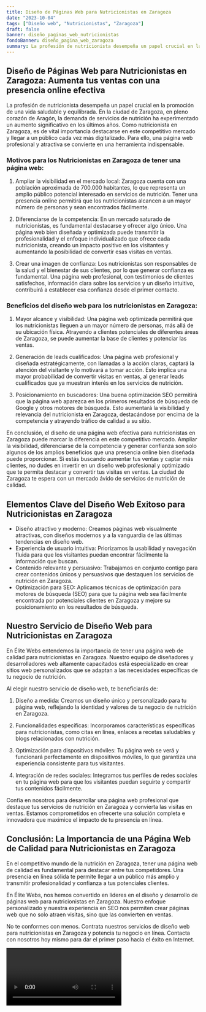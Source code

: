 ```yaml
---
title: Diseño de Páginas Web para Nutricionistas en Zaragoza
date: "2023-10-04"
tags: ["Diseño web", "Nutricionistas", "Zaragoza"]
draft: false
banner: diseño_paginas_web_nutricionistas
fondoBanner: diseño_pagina_web_zaragoza
summary: La profesión de nutricionista desempeña un papel crucial en la promoción de una vida saludable y equilibrada. En la ciudad de Zaragoza, en pleno corazón de Aragón, la demanda de servicios de nutrición ha experimentado un aumento significativo en los últimos años. Como nutricionista en Zaragoza, es de vital importancia destacarse en este competitivo mercado y llegar a un público cada vez más digitalizado. Para ello, una página web profesional y atractiva se convierte en una herramienta indispensable.
---
```



## Diseño de Páginas Web para Nutricionistas en Zaragoza: Aumenta tus ventas con una presencia online efectiva

La profesión de nutricionista desempeña un papel crucial en la promoción de una vida saludable y equilibrada. En la ciudad de Zaragoza, en pleno corazón de Aragón, la demanda de servicios de nutrición ha experimentado un aumento significativo en los últimos años. Como nutricionista en Zaragoza, es de vital importancia destacarse en este competitivo mercado y llegar a un público cada vez más digitalizado. Para ello, una página web profesional y atractiva se convierte en una herramienta indispensable.

### Motivos para los Nutricionistas en Zaragoza de tener una página web:

1. Ampliar la visibilidad en el mercado local: Zaragoza cuenta con una población aproximada de 700.000 habitantes, lo que representa un amplio público potencial interesado en servicios de nutrición. Tener una presencia online permitirá que los nutricionistas alcancen a un mayor número de personas y sean encontrados fácilmente.

2. Diferenciarse de la competencia: En un mercado saturado de nutricionistas, es fundamental destacarse y ofrecer algo único. Una página web bien diseñada y optimizada puede transmitir la profesionalidad y el enfoque individualizado que ofrece cada nutricionista, creando un impacto positivo en los visitantes y aumentando la posibilidad de convertir esas visitas en ventas.

3. Crear una imagen de confianza: Los nutricionistas son responsables de la salud y el bienestar de sus clientes, por lo que generar confianza es fundamental. Una página web profesional, con testimonios de clientes satisfechos, información clara sobre los servicios y un diseño intuitivo, contribuirá a establecer esa confianza desde el primer contacto.

### Beneficios del diseño web para los nutricionistas en Zaragoza:

1. Mayor alcance y visibilidad: Una página web optimizada permitirá que los nutricionistas lleguen a un mayor número de personas, más allá de su ubicación física. Atrayendo a clientes potenciales de diferentes áreas de Zaragoza, se puede aumentar la base de clientes y potenciar las ventas.

2. Generación de leads cualificados: Una página web profesional y diseñada estratégicamente, con llamadas a la acción claras, captará la atención del visitante y lo motivará a tomar acción. Esto implica una mayor probabilidad de convertir visitas en ventas, al generar leads cualificados que ya muestran interés en los servicios de nutrición.

3. Posicionamiento en buscadores: Una buena optimización SEO permitirá que la página web aparezca en los primeros resultados de búsqueda de Google y otros motores de búsqueda. Esto aumentará la visibilidad y relevancia del nutricionista en Zaragoza, destacándose por encima de la competencia y atrayendo tráfico de calidad a su sitio.

En conclusión, el diseño de una página web efectiva para nutricionistas en Zaragoza puede marcar la diferencia en este competitivo mercado. Ampliar la visibilidad, diferenciarse de la competencia y generar confianza son solo algunos de los amplios beneficios que una presencia online bien diseñada puede proporcionar. Si estás buscando aumentar tus ventas y captar más clientes, no dudes en invertir en un diseño web profesional y optimizado que te permita destacar y convertir tus visitas en ventas. La ciudad de Zaragoza te espera con un mercado ávido de servicios de nutrición de calidad.

<GifSeo />

<Cta />

## Elementos Clave del Diseño Web Exitoso para Nutricionistas en Zaragoza

- Diseño atractivo y moderno: Creamos páginas web visualmente atractivas, con diseños modernos y a la vanguardia de las últimas tendencias en diseño web.
- Experiencia de usuario intuitiva: Priorizamos la usabilidad y navegación fluida para que los visitantes puedan encontrar fácilmente la información que buscan.
- Contenido relevante y persuasivo: Trabajamos en conjunto contigo para crear contenidos únicos y persuasivos que destaquen los servicios de nutrición en Zaragoza.
- Optimización para SEO: Aplicamos técnicas de optimización para motores de búsqueda (SEO) para que tu página web sea fácilmente encontrada por potenciales clientes en Zaragoza y mejore su posicionamiento en los resultados de búsqueda.

## Nuestro Servicio de Diseño Web para Nutricionistas en Zaragoza

En Élite Webs entendemos la importancia de tener una página web de calidad para nutricionistas en Zaragoza. Nuestro equipo de diseñadores y desarrolladores web altamente capacitados está especializado en crear sitios web personalizados que se adaptan a las necesidades específicas de tu negocio de nutrición.

Al elegir nuestro servicio de diseño web, te beneficiarás de:

1. Diseño a medida: Creamos un diseño único y personalizado para tu página web, reflejando la identidad y valores de tu negocio de nutrición en Zaragoza.

2. Funcionalidades específicas: Incorporamos características específicas para nutricionistas, como citas en línea, enlaces a recetas saludables y blogs relacionados con nutrición.

3. Optimización para dispositivos móviles: Tu página web se verá y funcionará perfectamente en dispositivos móviles, lo que garantiza una experiencia consistente para tus visitantes.

4. Integración de redes sociales: Integramos tus perfiles de redes sociales en tu página web para que los visitantes puedan seguirte y compartir tus contenidos fácilmente.

Confía en nosotros para desarrollar una página web profesional que destaque tus servicios de nutrición en Zaragoza y convierta las visitas en ventas. Estamos comprometidos en ofrecerte una solución completa e innovadora que maximice el impacto de tu presencia en línea.

## Conclusión: La Importancia de una Página Web de Calidad para Nutricionistas en Zaragoza

En el competitivo mundo de la nutrición en Zaragoza, tener una página web de calidad es fundamental para destacar entre tus competidores. Una presencia en línea sólida te permite llegar a un público más amplio y transmitir profesionalidad y confianza a tus potenciales clientes.

En Élite Webs, nos hemos convertido en líderes en el diseño y desarrollo de páginas web para nutricionistas en Zaragoza. Nuestro enfoque personalizado y nuestra experiencia en SEO nos permiten crear páginas web que no solo atraen visitas, sino que las convierten en ventas.

No te conformes con menos. Contrata nuestros servicios de diseño web para nutricionistas en Zaragoza y potencia tu negocio en línea. Contacta con nosotros hoy mismo para dar el primer paso hacia el éxito en Internet.

<Video />

<CtaBot job="Nutricionistas" city="Zaragoza" />

<Gmaps query="Zaragoza+españa+maps" />
